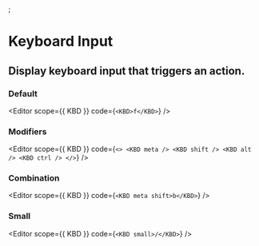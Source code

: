 
<Spacer y={0.6} />;

# Keyboard Input

<Spacer y={0.8} />

## Display keyboard input that triggers an action.

<Spacer y={2} />

### Default

<Editor
  scope={{ KBD }}
  code={`
<KBD>f</KBD>
`}
/>

<Spacer y={2} />

### Modifiers

<Editor
  scope={{ KBD }}
  code={`
<>
  <KBD meta />
  <KBD shift />
  <KBD alt />
  <KBD ctrl />
</>
`}
/>

<Spacer y={2} />

### Combination

<Editor
  scope={{ KBD }}
  code={`
<KBD meta shift>b</KBD>
`}
/>

<Spacer y={2} />

### Small

<Editor
  scope={{ KBD }}
  code={`
<KBD small>/</KBD>
`}
/>

<Spacer y={2} />
